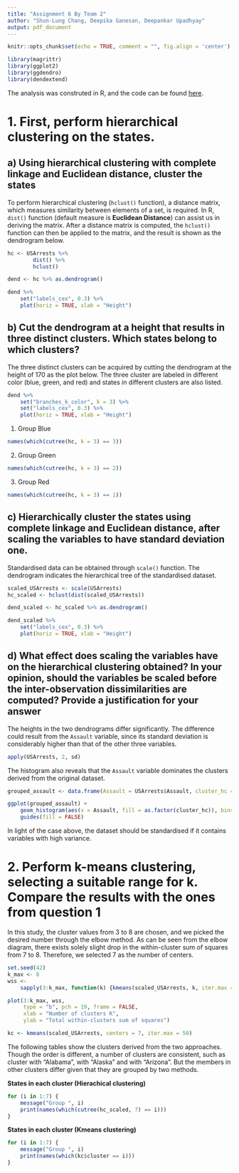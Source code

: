 ```yaml
---
title: "Assignment 6 By Team 2"
author: "Shun-Lung Chang, Deepika Ganesan, Deepankar Upadhyay"
output: pdf_document
---
```


```r
knitr::opts_chunk$set(echo = TRUE, comment = "", fig.align = 'center')
```

```r
library(magrittr)
library(ggplot2)
library(ggdendro)
library(dendextend)
```

The analysis was construted in R, and the code can be found [here]().

# 1. First, perform hierarchical clustering on the states.

## a) Using hierarchical clustering with complete linkage and Euclidean distance, cluster the states

To perform hierarchical clustering (`hclust()` function), a distance matrix, which measures similarity between elements of a set, is required. In R, `dist()` function (default measure is **Euclidean Distance**) can assist us in deriving the matrix.
After a distance matrix is computed, the `hclust()` function can then be applied to the matrix, and the result is shown as the dendrogram below.

```r
hc <- USArrests %>% 
        dist() %>% 
        hclust()
```

```r
dend <- hc %>% as.dendrogram()

dend %>% 
    set("labels_cex", 0.3) %>% 
    plot(horiz = TRUE, xlab = "Height")
```

## b) Cut the dendrogram at a height that results in three distinct clusters. Which states belong to which clusters?

The three distinct clusters can be acquired by cutting the dendrogram at the height of 170 as the plot below. The three cluster are labeled in different color (blue, green, and red) and states in different clusters are also listed.

```r
dend %>% 
    set("branches_k_color", k = 3) %>% 
    set("labels_cex", 0.3) %>% 
    plot(horiz = TRUE, xlab = "Height")
```

1. Group Blue
```r
names(which(cutree(hc, k = 3) == 3))
```

2. Group Green
```r
names(which(cutree(hc, k = 3) == 2))
```

3. Group Red
```r
names(which(cutree(hc, k = 3) == 1))
```

## c) Hierarchically cluster the states using complete linkage and Euclidean distance, after scaling the variables to have standard deviation one.

Standardised data can be obtained through `scale()` function. The dendrogram indicates the hierarchical tree of the standardised dataset. 

```r
scaled_USArrests <- scale(USArrests) 
hc_scaled <- hclust(dist(scaled_USArrests))
```

```r
dend_scaled <- hc_scaled %>% as.dendrogram()

dend_scaled %>% 
    set("labels_cex", 0.3) %>% 
    plot(horiz = TRUE, xlab = "Height")
```

## d) What effect does scaling the variables have on the hierarchical clustering obtained? In your opinion, should the variables be scaled before the inter-observation dissimilarities are computed? Provide a justification for your answer

The heights in the two dendrograms differ significantly.  The difference could result from the `Assault` variable, since its standard deviation is considerably higher than that of the other three variables.

```r
apply(USArrests, 2, sd)
```

The histogram also reveals that the `Assault` variable dominates the clusters derived from the original dataset.   

```r
grouped_assault <- data.frame(Assault = USArrests$Assault, cluster_hc = cutree(hc, k = 3))

ggplot(grouped_assault) +
    geom_histogram(aes(x = Assault, fill = as.factor(cluster_hc)), bins = 50) + 
    guides(fill = FALSE)
```

In light of the case above, the dataset should be standardised if it contains variables with high variance.

# 2. Perform k-means clustering, selecting a suitable range for k. Compare the results with the ones from question 1

In this study, the cluster values from 3 to 8 are chosen, and we picked the desired number through the elbow method. As can be seen from the elbow diagram, there exists solely slight drop in the within-cluster sum of squares from 7 to 8. Therefore, we selected 7 as the number of centers.

```r
set.seed(42)
k_max <- 8
wss <- 
    sapply(3:k_max, function(k) {kmeans(scaled_USArrests, k, iter.max = 50)$tot.withinss})

plot(3:k_max, wss,
     type = "b", pch = 19, frame = FALSE, 
     xlab = "Number of clusters K",
     ylab = "Total within-clusters sum of squares")
```

```r
kc <- kmeans(scaled_USArrests, centers = 7, iter.max = 50)
```

The following tables show the clusters derived from the two approaches. Though the order is different, a number of clusters are consistent, such as cluster with "Alabama", with "Alaska" and with "Arizona". But the members in other clusters differ given that they are grouped by two methods. 

**States in each cluster (Hierachical clustering)**

```r
for (i in 1:7) {
    message("Group ", i)
    print(names(which(cutree(hc_scaled, 7) == i)))
}
```

**States in each cluster (Kmeans clustering)**

```r
for (i in 1:7) {
    message("Group ", i)
    print(names(which(kc$cluster == i)))
}
```